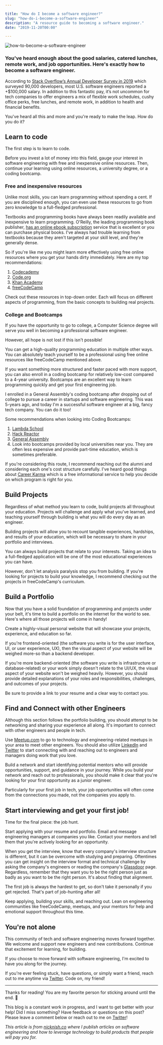 ```yaml
---

title: "How do I become a software engineer?"
slug: "how-do-i-become-a-software-engineer"
description: "A resource guide to becoming a software engineer."
date: "2019-11-20T00:00"

---
```


![how-to-become-a-software-engineer](//images.ctfassets.net/yqt11gq08a4r/1ot53BjJHL20efBcoBqqeT/e81a2efcb1a67cd8f430ff68a70268af/how-to-become-a-software-engineer.jpg)

### You've heard enough about the good salaries, catered lunches, remote work, and job opportunities. Here's exactly how to become a software engineer.

According to [Stack Overflow’s Annual Developer Survey in 2019](https://insights.stackoverflow.com/survey/2019#work) which surveyed 90,000 developers, most U.S. software engineers reported a +$100,000 salary. In addition to this fantastic pay, it’s not uncommon for tech companies to offer engineers a mix of flexible work schedules, cushy office perks, free lunches, and remote work, in addition to health and financial benefits. 

You've heard all this and more and you're ready to make the leap. How do you do it?

## Learn to code

The first step is to learn to code. 

Before you invest a lot of money into this field, gauge your interest in software engineering with free and inexpensive online resources. Then, continue your learning using online resources, a university degree, or a coding bootcamp.

### Free and inexpensive resources

Unlike most skills, you can learn programming without spending a cent. If you are disciplined enough, you can even use these resources to go from zero knowledge to a full-fledged professional.

Textbooks and programming books have always been readily available and inexpensive to learn programming. O'Reilly, the leading programming book publisher, [has an online ebook subscription](https://www.oreilly.com/online-learning/individuals.html) service that is excellent or you can purchase physical books. I've always had trouble learning from textbooks because they aren't targeted at your skill level, and they're generally dense.

So if you're like me you might learn more effectively using free online resources where you get your hands dirty immediately. Here are my top recommendations:

1. [Codecademy](http://codecademy.com)
2. [Code.org](http://code.org)
3. [Khan Academy](http://khanacademy.com)
4. [freeCodeCamp](http://freecodecamp.com)

Check out these resources in top-down order. Each will focus on different aspects of programming, from the basic concepts to building real projects. 

### College and Bootcamps

If you have the opportunity to go to college, a Computer Science degree will serve you well in becoming a professional software engineer. 

However, all hope is not lost if this isn't possible!

You can get a high-quality programming education in multiple other ways. You can absolutely teach yourself to be a professional using free online resources like freeCodeCamp mentioned above.

If you want something more structured and faster paced with more support, you can also enroll in a coding bootcamp for relatively low-cost compared to a 4-year university. Bootcamps are an excellent way to learn programming quickly and get your first engineering job.

I enrolled in a General Assembly's coding bootcamp after dropping out of college to pursue a career in startups and software engineering. This was 5-years ago, and today I'm a successful software engineer at a big, fancy tech company. You can do it too!

Some recommendations when looking into Coding Bootcamps:

1. [Lambda School](https://lambdaschool.com/)
2. [Hack Reactor](https://www.hackreactor.com/)
3. [General Assembly](https://generalassemb.ly/)
4. Look into bootcamps provided by local universities near you. They are often less expensive and provide part-time education, which is sometimes preferable.

If you're considering this route, I recommend reaching out the alumni and considering each one's cost structure carefully. I've heard good things about [Career Karma](https://careerkarma.com) which is a free informational service to help you decide on which program is right for you.

## Build Projects

Regardless of what method you learn to code, build projects all throughout your education. Projects will challenge and apply what you've learned, and teaching yourself through building is what you will do every day as an engineer.

Building projects will allow you to recount tangible experiences, hardships, and results of your education, which will be necessary to share in your portfolio and interviews.

You can always build projects that relate to your interests. Taking an idea to a full-fledged application will be one of the most educational experiences you can have. 

However, don't let analysis paralysis stop you from building. If you're looking for projects to build your knowledge, I recommend checking out the projects in freeCodeCamp's curriculum. 

## Build a Portfolio

Now that you have a solid foundation of programming and projects under your belt, it's time to build a portfolio on the internet for the world to see. Here's where all those projects will come in handy! 

Create a highly-visual personal website that will showcase your projects, experience, and education so far. 

If you're frontend-oriented (the software you write is for the user interface, UI, or user experience, UX), then the visual aspect of your website will be weighed more-so than a backend developer.

If you're more backend-oriented (the software you write is infrastructure or database-related) or your work simply doesn't relate to the UI/UX, the visual aspect of your website won't be weighed heavily. However, you should provide detailed explanations of your roles and responsibilities, challenges, and outcomes of your projects.

Be sure to provide a link to your resume and a clear way to contact you.

## Find and Connect with other Engineers

Although this section follows the portfolio building, you should attempt to be networking and sharing your experience all along. It's important to connect with other engineers and people in tech. 

Use [Meetup.com](http://meetup.com) to go to technology and engineering-related meetups in your area to meet other engineers. You should also utilize [LinkedIn](http://linkedin.com) and [Twitter](http://twitter.com) to start connecting with and reaching out to engineers and managers doing work that you love. 

Build a network and start identifying potential mentors who will provide opportunities, support, and guidance in your journey. While you build your network and reach out to professionals, you should make it clear that you're looking for your first opportunity as a junior engineer.

Particularly for your first job in tech, your job opportunities will often come from the connections you made, not the companies you apply to.

## Start interviewing and get your first job!

Time for the final piece: the job hunt. 

Start applying with your resume and portfolio. Email and message engineering managers at companies you like. Contact your mentors and tell them that you're actively looking for an opportunity.

When you get the interview, know that every company's interview structure is different, but it can be overcome with studying and preparing. Oftentimes you can get insight on the interview format and technical challenge by asking the company's engineers or reading the company's [Glassdoor](http://glassdoor.com) page. Regardless, remember that they want you to be the right person just as badly as you want to be the right person. It's about finding that alignment.

The first job is always the hardest to get, so don't take it personally if you get rejected. That's part of job-hunting after all! 

Keep applying, building your skills, and reaching out. Lean on engineering communities like freeCodeCamp, meetups, and your mentors for help and emotional support throughout this time.

## You're not alone

This community of tech and software engineering moves forward together. We welcome and support new engineers and new contributions. Continue that excitement for learning, for building.

If you choose to move forward with software engineering, I'm excited to have you along for the journey.

If you're ever feeling stuck, have questions, or simply want a friend, reach out to me anytime via [Twitter](https://twitter.com/@nickjnish). Code on, my friend!

---

Thanks for reading! You are my favorite person for sticking around until the end. 🍻

This blog is a constant work in progress, and I want to get better with your help! Did I miss something? Have feedback or questions on this post? Please leave a comment below or reach out to me on [Twitter](https://twitter.com/@nickjnish)!

*This article is from [nicknish.co](https://nicknish.co) where I publish articles on software engineering and how to leverage technology to build products that people will pay you for.*